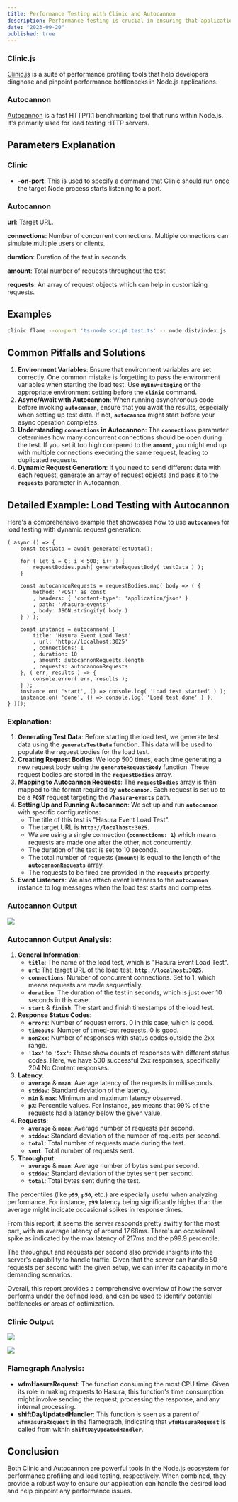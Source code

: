 ```yaml
---
title: Performance Testing with Clinic and Autocannon
description: Performance testing is crucial in ensuring that applications can handle expected loads and operate efficiently. Two valuable tools in the Node.js ecosystem for performance testing and analysis are clinic and autocannon.
date: "2023-09-20"
published: true
---
```


### **Clinic.js**

[Clinic.js](https://clinicjs.org/documentation/flame/01-setup/) is a suite of performance profiling tools that help developers diagnose and pinpoint performance bottlenecks in Node.js applications.

### **Autocannon**

[Autocannon](https://www.npmjs.com/package/autocannon) is a fast HTTP/1.1 benchmarking tool that runs within Node.js. It's primarily used for load testing HTTP servers.

## **Parameters Explanation**

### **Clinic**

- **-on-port**: This is used to specify a command that Clinic should run once the target Node process starts listening to a port.

### **Autocannon**

**url**: Target URL.

**connections**: Number of concurrent connections. Multiple connections can simulate multiple users or clients.

**duration**: Duration of the test in seconds.

**amount**: Total number of requests throughout the test.

**requests**: An array of request objects which can help in customizing requests.

## **Examples**

```bash
clinic flame --on-port 'ts-node script.test.ts' -- node dist/index.js
```

## **Common Pitfalls and Solutions**

1. **Environment Variables**: Ensure that environment variables are set correctly. One common mistake is forgetting to pass the environment variables when starting the load test. Use **`myEnv=staging`** or the appropriate environment setting before the **`clinic`** command.
2. **Async/Await with Autocannon**: When running asynchronous code before invoking **`autocannon`**, ensure that you await the results, especially when setting up test data. If not, **`autocannon`** might start before your async operation completes.
3. **Understanding `connections` in Autocannon**: The **`connections`** parameter determines how many concurrent connections should be open during the test. If you set it too high compared to the **`amount`**, you might end up with multiple connections executing the same request, leading to duplicated requests.
4. **Dynamic Request Generation**: If you need to send different data with each request, generate an array of request objects and pass it to the **`requests`** parameter in Autocannon.

## **Detailed Example: Load Testing with Autocannon**

Here's a comprehensive example that showcases how to use **`autocannon`** for load testing with dynamic request generation:

```tsx
( async () => {
    const testData = await generateTestData();

    for ( let i = 0; i < 500; i++ ) {
        requestBodies.push( generateRequestBody( testData ) );
    }

    const autocannonRequests = requestBodies.map( body => ( {
        method: 'POST' as const
        , headers: { 'content-type': 'application/json' }
        , path: '/hasura-events'
        , body: JSON.stringify( body )
    } ) );

    const instance = autocannon( {
        title: 'Hasura Event Load Test'
        , url: 'http://localhost:3025'
        , connections: 1
        , duration: 10
        , amount: autocannonRequests.length
        , requests: autocannonRequests
    }, ( err, results ) => {
        console.error( err, results );
    } );
    instance.on( 'start', () => console.log( 'Load test started' ) );
    instance.on( 'done', () => console.log( 'Load test done' ) );
} )();
```

### **Explanation:**

1. **Generating Test Data**: Before starting the load test, we generate test data using the **`generateTestData`** function. This data will be used to populate the request bodies for the load test.
2. **Creating Request Bodies**: We loop 500 times, each time generating a new request body using the **`generateRequestBody`** function. These request bodies are stored in the **`requestBodies`** array.
3. **Mapping to Autocannon Requests**: The **`requestBodies`** array is then mapped to the format required by **`autocannon`**. Each request is set up to be a **`POST`** request targeting the **`/hasura-events`** path.
4. **Setting Up and Running Autocannon**: We set up and run **`autocannon`** with specific configurations:
    - The title of this test is "Hasura Event Load Test".
    - The target URL is **`http://localhost:3025`**.
    - We are using a single connection (**`connections: 1`**) which means requests are made one after the other, not concurrently.
    - The duration of the test is set to 10 seconds.
    - The total number of requests (**`amount`**) is equal to the length of the **`autocannonRequests`** array.
    - The requests to be fired are provided in the **`requests`** property.
5. **Event Listeners**: We also attach event listeners to the **`autocannon`** instance to log messages when the load test starts and completes.

### Autocannon Output

![](/mdx/clinic/cannonOutput.png)

### **Autocannon Output Analysis:**

1. **General Information**:
    - **`title`**: The name of the load test, which is "Hasura Event Load Test".
    - **`url`**: The target URL of the load test, **`http://localhost:3025`**.
    - **`connections`**: Number of concurrent connections. Set to 1, which means requests are made sequentially.
    - **`duration`**: The duration of the test in seconds, which is just over 10 seconds in this case.
    - **`start`** & **`finish`**: The start and finish timestamps of the load test.
2. **Response Status Codes**:
    - **`errors`**: Number of request errors. 0 in this case, which is good.
    - **`timeouts`**: Number of timed-out requests. 0 is good.
    - **`non2xx`**: Number of responses with status codes outside the 2xx range.
    - **`'1xx'`** to **`'5xx'`**: These show counts of responses with different status codes. Here, we have 500 successful 2xx responses, specifically 204 No Content responses.
3. **Latency**:
    - **`average`** & **`mean`**: Average latency of the requests in milliseconds.
    - **`stddev`**: Standard deviation of the latency.
    - **`min`** & **`max`**: Minimum and maximum latency observed.
    - **`pX`**: Percentile values. For instance, **`p99`** means that 99% of the requests had a latency below the given value.
4. **Requests**:
    - **`average`** & **`mean`**: Average number of requests per second.
    - **`stddev`**: Standard deviation of the number of requests per second.
    - **`total`**: Total number of requests made during the test.
    - **`sent`**: Total number of requests sent.
5. **Throughput**:
    - **`average`** & **`mean`**: Average number of bytes sent per second.
    - **`stddev`**: Standard deviation of the bytes sent per second.
    - **`total`**: Total bytes sent during the test.

The percentiles (like **`p99`**, **`p50`**, etc.) are especially useful when analyzing performance. For instance, **`p99`** latency being significantly higher than the average might indicate occasional spikes in response times.

From this report, it seems the server responds pretty swiftly for the most part, with an average latency of around 17.68ms. There's an occasional spike as indicated by the max latency of 217ms and the p99.9 percentile.

The throughput and requests per second also provide insights into the server's capability to handle traffic. Given that the server can handle 50 requests per second with the given setup, we can infer its capacity in more demanding scenarios.

Overall, this report provides a comprehensive overview of how the server performs under the defined load, and can be used to identify potential bottlenecks or areas of optimization.

### Clinic Output

![](/mdx/clinic/clinicOutput1.png)

![](/mdx/clinic/clinicOutput2.png)

### **Flamegraph Analysis**:

- **wfmHasuraRequest**: The function consuming the most CPU time. Given its role in making requests to Hasura, this function's time consumption might involve sending the request, processing the response, and any internal processing.
- **shiftDayUpdatedHandler**: This function is seen as a parent of **`wfmHasuraRequest`** in the flamegraph, indicating that **`wfmHasuraRequest`** is called from within **`shiftDayUpdatedHandler`**.

## **Conclusion**

Both Clinic and Autocannon are powerful tools in the Node.js ecosystem for performance profiling and load testing, respectively. When combined, they provide a robust way to ensure our application can handle the desired load and help pinpoint any performance issues.